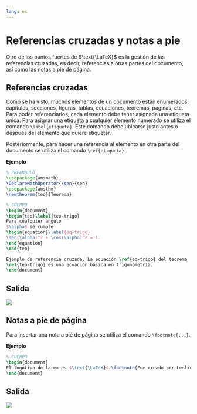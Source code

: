 ```yaml
---
lang: es
---
```


# Referencias cruzadas y notas a pie

Otro de los puntos fuertes de $\text{\LaTeX}$ es la gestión de las referencias cruzadas, es decir, referencias a otras partes del documento, así como las notas a pie de página.

## Referencias cruzadas

Como se ha visto, muchos elementos de un documento están enumerados: capítulos, secciones, figuras, tablas, ecuaciones, teoremas, páginas, etc. Para poder referenciarlos, cada elemento debe tener asignada una etiqueta única. Para asignar una etiqueta a cualquier elemento numerado se utiliza el comando `\label{etiqueta}`. Este comando debe ubicarse justo antes o después del elemento que quiere etiquetar. 

Posteriormente, para hacer una referencia al elemento en otra parte del documento se utiliza el comando `\ref{etiqueta}`.

**Ejemplo**

```latex
% PREÁMBULO
\usepackage{amsmath}
\DeclareMathOperator{\sen}{sen}
\usepackage{amsthm}
\newtheorem{teo}{Teorema}

% CUERPO
\begin{document}
\begin{teo}\label{teo-trigo}
Para cualquier ángulo
$\alpha$ se cumple 
\begin{equation}\label{eq-trigo}
\sen(\alpha)^2 + \cos(\alpha)^2 = 1.
\end{equation}
\end{teo}

Ejemplo de referencia cruzada. La ecuación \ref{eq-trigo} del teorema 
\ref{teo-trigo} es una ecuación básica en trigonometría.
\end{document}
```

:::{.callout-note collapse="true" icon=false}
## Salida
![](img/referencias-cruzadas/referencias-cruzadas.png)
:::

## Notas a pie de página

Para insertar una nota a pié de página se utiliza el comando `\footnote{...}`.

**Ejemplo**

```latex
% CUERPO
\begin{document}
El logotipo de latex es $\text{\LaTeX}$.\footnote{Fue creado por Leslie Lamport.}
\end{document}
```

:::{.callout-note collapse="true" icon=false}
## Salida
![](img/referencias-cruzadas/nota-pie.png)
:::